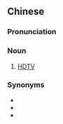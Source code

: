 {{also|高画质电视}}
==Chinese==
{{zh-forms|s=高画质电视|type=32}}

===Pronunciation===
{{zh-pron
|m=gāohuà質 diànshì
|c=gou1 waa6 zat1 din6 si6
|cat=n
}}

===Noun===
{{zh-noun}}
# [[HDTV]]

===Synonyms===
* {{zh-l|高清晰度電視}}
* {{zh-l|高清電視}}
* {{zh-l|高解像電視}}